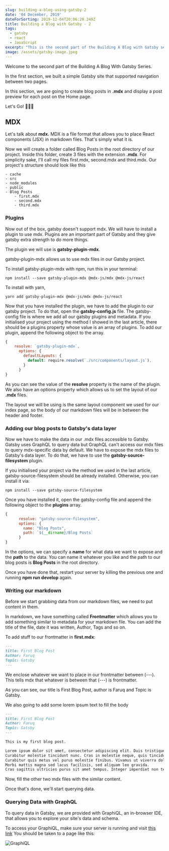 ```yaml
---
slug: building-a-blog-using-gatsby-2
date: '04 December, 2019'
dateForSorting: 2019-12-04T20:06:20.249Z
title: Building a Blog with Gatsby - 2
tags:
  - gatsby
  - react
  - JavaScript
excerpt: "This is the second part of the Building A Blog with Gatsby series. Let's go\U0001F680"
image: /assets/gatsby-image.jpeg
---
```

Welcome to the second part of the Building A Blog With Gatsby Series.

In the first section, we built a simple Gatsby site that supported navigation between two pages.

In this section, we are going to create blog posts in **.mdx** and display a post preview for each post on the Home page.

Let's Go! 🚀🚀🚀

## MDX

Let's talk about **mdx.** MDX is a file format that allows you to place React components (JSX) in markdown files. That's simply what it is.

Now we will create a folder called Blog Posts in the root directory of our project. Inside this folder, create 3 files with the extension **.mdx**. For simplicity sake, I'll call my files first.mdx, second.mdx and third.mdx. Our project's structure should look like this

```
- cache
- src
- node_modules
- public
- Blog Posts
    - first.mdx
    - second.mdx
    - third.mdx
```

### Plugins

Now out of the box, gatsby doesn't support mdx. We will have to install a plugin to use mdx. Plugins are an important part of Gatsby and they give gatsby extra strength to do more things.

The plugin we will use is **gatsby-plugin-mdx**.

gatsby-plugin-mdx allows us to use mdx files in our Gatsby project.

To install gatsby-plugin-mdx with npm, run this in your terminal:

```
npm install --save gatsby-plugin-mdx @mdx-js/mdx @mdx-js/react
```

To install with yarn, 

```
yarn add gatsby-plugin-mdx @mdx-js/mdx @mdx-js/react
```

Now that you have installed the plugin, we have to add the plugin to our gatsby project. To do that, open the **gatsby-config.js** file. The gatsby-config file is where we add all our gatsby plugins and metadata. If you initialised your project using the method I showed in the last article, there should be a plugins property whose value is an array of plugins. To add our plugin, append the following object to the array.

```javascript
{
    resolve: `gatsby-plugin-mdx`,
      options: {
        defaultLayouts: {
          default: require.resolve(`./src/components/layout.js`),
        }
      }
}
```

As you can see the value of the **resolve** property is the name of the plugin. We also have an options property which allows us to set the layout of our **.mdx** files.

The layout we will be using is the same layout component we used for our index page, so the body of our markdown files will be in between the header and footer.

### Adding our blog posts to Gatsby's data layer

Now we have to make the data in our .mdx files accessible to Gatsby. Gatsby uses GraphQL to query data but GraphQL can't access our mdx files to query mdx-specific data by default. We have to expose the mdx files to Gatsby's data layer. To do that, we have to use the **gatsby-source-filesystem** plugin. 

If you initialised your project via the method we used in the last article, gatsby-source-filesystem should be already installed. Otherwise, you can install it via:

```
npm install --save gatsby-source-filesystem
```

Once you have installed it, open the gatsby-config file and append the following object to the **plugins** array.

```javascript
{
      resolve: "gatsby-source-filesystem",
      options: {
        name: "Blog Posts",
        path: `${__dirname}/Blog Posts`
      }
}
```

In the options, we can specify a **name** for what data we want to expose and the **path** to the data. You can name it whatever you like and the path to our blog posts is **Blog Posts** in the root directory.

Once you have done that, restart your server by killing the previous one and running **npm run develop** again.

### Writing our markdown

Before we start grabbing data from our markdown files, we need to put content in them.

In markdown, we have something called **Frontmatter** which allows you to add something similar to metadata for your markdown file. You can add the title of the file, date it was written, Author, Tags and so on.

To add stuff to our frontmatter in **first.mdx**:

```markdown
---
title: First Blog Post
Author: Faruq
Topic: Gatsby
---
```

We enclose whatever we want to place in our frontmatter between (---). This tells mdx that whatever is between that (---) is frontmatter.

As you can see, our title is First Blog Post, author is Faruq and Topic is Gatsby.

We also going to add some lorem ipsum text to fill the body

```markdown
---
title: First Blog Post
Author: Faruq
Topic: Gatsby
---

This is my first blog post.

Lorem ipsum dolor sit amet, consectetur adipiscing elit. Duis tristique ligula ac sollicitudin egestas.
Curabitur molestie tincidunt nunc. Cras in molestie neque, quis tincidunt libero.
Curabitur quis metus vel purus molestie finibus. Vivamus ut viverra dolor. 
Morbi mattis magna sed lacus facilisis, sed aliquam leo gravida. 
Cras sagittis ultricies purus sit amet tempus. Integer imperdiet non tellus in gravida.
```

Now, fill the other two mdx files with the similar content.

Once that's done, we'll start querying data.

### Querying Data with GraphQL

To query data in Gatsby, we are provided with GraphiQL, an in-browser IDE, that allows you to explore your site's data and schema.

To access your GraphiQL, make sure your server is running and visit [this link](http://localhost:8000/___graphql)
You should be taken to a page like this:

![GraphiQL](/assets/graphiql.jpg "GraphiQL")
